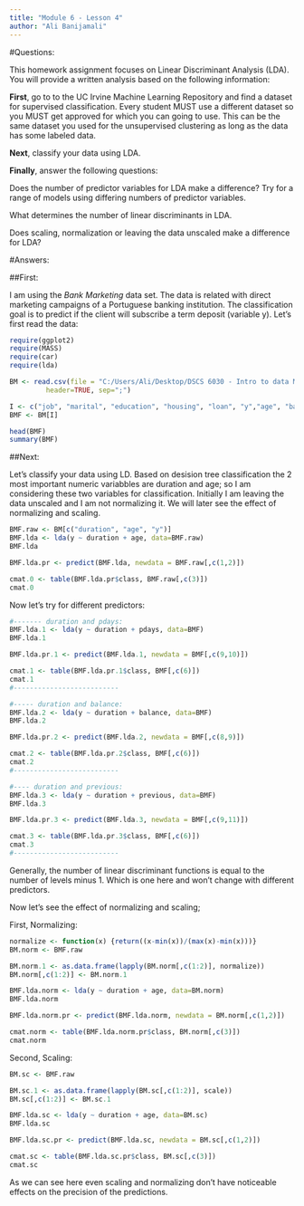 ---
title: "Module 6 - Lesson 4"
author: "Ali Banijamali"
---

#Questions:

This homework assignment focuses on Linear Discriminant Analysis (LDA). You will provide a written analysis based on the following information:

**First**, go to to the UC Irvine Machine Learning Repository and find a dataset for supervised classification. Every student MUST use a different dataset so you MUST get approved for which you can going to use. This can be the same dataset you used for the unsupervised clustering as long as the data has some labeled data. 

**Next**, classify your data using LDA. 

**Finally**, answer the following questions:

Does the number of predictor variables for LDA make a difference? Try for a range of models using differing numbers of predictor variables.

What determines the number of linear discriminants in LDA.

Does scaling, normalization or leaving the data unscaled make a difference for LDA?


#Answers:

##First:

I am using the *Bank Marketing* data set. The data is related with direct marketing campaigns of a Portuguese banking institution. The classification goal is to predict if the client will subscribe a term deposit (variable y). Let's first read the data:

```{r, echo=FALSE}
require(ggplot2)
require(MASS)
require(car)
require(lda)
```

```{r}
BM <- read.csv(file = "C:/Users/Ali/Desktop/DSCS 6030 - Intro to data Mining and Machine Learning/Module 6 - Supervised Learning/Assignments/DataSets/Bank Marketing Data Set/bank.csv",
         header=TRUE, sep=";")

I <- c("job", "marital", "education", "housing", "loan", "y","age", "balance", "duration", "pdays", "previous")
BMF <- BM[I]

head(BMF)
summary(BMF)
```

##Next:

Let's classify your data using LD. Based on desision tree classification the 2 most important numeric variabbles are duration and age; so I am considering these two variables for classification. Initially I am leaving the data unscaled and I am not normalizing it. We will later see the effect of normalizing and scaling.

```{r}
BMF.raw <- BM[c("duration", "age", "y")]
BMF.lda <- lda(y ~ duration + age, data=BMF.raw)
BMF.lda

BMF.lda.pr <- predict(BMF.lda, newdata = BMF.raw[,c(1,2)])

cmat.0 <- table(BMF.lda.pr$class, BMF.raw[,c(3)])
cmat.0
```

Now let's try for different predictors:

```{r}
#------- duration and pdays:
BMF.lda.1 <- lda(y ~ duration + pdays, data=BMF)
BMF.lda.1

BMF.lda.pr.1 <- predict(BMF.lda.1, newdata = BMF[,c(9,10)])

cmat.1 <- table(BMF.lda.pr.1$class, BMF[,c(6)])
cmat.1
#--------------------------

#----- duration and balance:
BMF.lda.2 <- lda(y ~ duration + balance, data=BMF)
BMF.lda.2

BMF.lda.pr.2 <- predict(BMF.lda.2, newdata = BMF[,c(8,9)])

cmat.2 <- table(BMF.lda.pr.2$class, BMF[,c(6)])
cmat.2
#--------------------------

#---- duration and previous:
BMF.lda.3 <- lda(y ~ duration + previous, data=BMF)
BMF.lda.3

BMF.lda.pr.3 <- predict(BMF.lda.3, newdata = BMF[,c(9,11)])

cmat.3 <- table(BMF.lda.pr.3$class, BMF[,c(6)])
cmat.3
#--------------------------
```

Generally, the number of linear discriminant functions is equal to the number of levels minus 1. Which is one here and won't change with different predictors.

Now let's see the effect of normalizing and scaling;

First, Normalizing:

```{r}
normalize <- function(x) {return((x-min(x))/(max(x)-min(x)))}
BM.norm <- BMF.raw

BM.norm.1 <- as.data.frame(lapply(BM.norm[,c(1:2)], normalize))
BM.norm[,c(1:2)] <- BM.norm.1

BMF.lda.norm <- lda(y ~ duration + age, data=BM.norm)
BMF.lda.norm

BMF.lda.norm.pr <- predict(BMF.lda.norm, newdata = BM.norm[,c(1,2)])

cmat.norm <- table(BMF.lda.norm.pr$class, BM.norm[,c(3)])
cmat.norm
```

Second, Scaling:

```{r}
BM.sc <- BMF.raw

BM.sc.1 <- as.data.frame(lapply(BM.sc[,c(1:2)], scale))
BM.sc[,c(1:2)] <- BM.sc.1

BMF.lda.sc <- lda(y ~ duration + age, data=BM.sc)
BMF.lda.sc

BMF.lda.sc.pr <- predict(BMF.lda.sc, newdata = BM.sc[,c(1,2)])

cmat.sc <- table(BMF.lda.sc.pr$class, BM.sc[,c(3)])
cmat.sc
```

As we can see here even scaling and normalizing don't have noticeable effects on the precision of the predictions.



